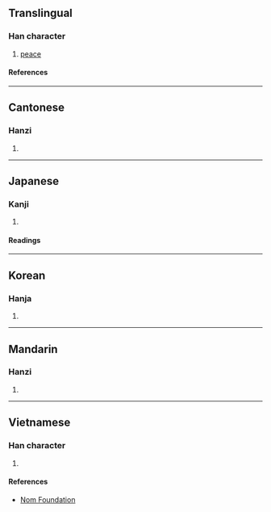 {{character info/new}}
==Translingual==

===Han character===
{{Han char|rn=61|rad=心|as=13|sn=16|four=97061|canj=PNCR|ids=⿰忄詹}}

# [[peace]]

====References====
{{Han ref|kx=0404.430|dkj=11305|dj=0745.080|hdz=42362.060|uh=61BA}}

----

==Cantonese==

===Hanzi===
{{yue-hanzi|jyut=[[daam6]]|y=daam6}}

# {{rfdef|yue|sort=心13}}

----

==Japanese==

===Kanji===
{{ja-kanji|grade=|rs=心13}}

# {{rfdef|ja|sort=心13}}

====Readings====
{{ja-readings
|goon=だん<だむ
|kanon=たん<たむ
|kun=やすらか, さだまる, しずか
}}

----

==Korean==

===Hanja===
{{ko-hanja|담}}

# {{rfdef|ko|sort=心13}}

----

==Mandarin==

===Hanzi===
{{cmn-hanzi|pin=[[dàn]] ([[dan4]])|wg=tan<sup>4</sup>}}

# {{rfdef|cmn|sort=心13}}

----

==Vietnamese==

===Han character===
{{vi-readings|rs=心13|reading=điềm}}

# {{rfdef|vi|sort=心13}}

====References====
* [http://nomfoundation.org/common/nom_details.php?codepoint=61ba Nom Foundation]